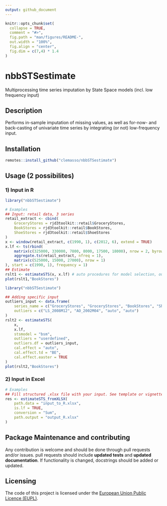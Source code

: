 ```yaml
---
output: github_document
---
```


<!-- README.md is generated from README.Rmd. Please edit that file -->

```r
knitr::opts_chunk$set(
  collapse = TRUE,
  comment = "#>",
  fig.path = "man/figures/README-",
  out.width = "100%", 
  fig.align = "center",
  fig.dim = c(7,4) * 1.4
)
```

# nbbSTSestimate

<!-- badges: start -->
<!-- badges: end -->

Multiprocessing time series imputation by State Space models (incl. low frequency input)


## Description
Performs in-sample imputation of missing values, as well as for-now- and back-casting of univariate time series by integrating  (or not) low-frequency input.


## Installation

```r
remotes::install_github("clemasso/nbbSTSestimate")
```


## Usage (2 possibilites)

### 1) Input in R

```r
library("nbbSTSestimate")

# Examples
## Input: retail data, 3 series
retail_extract <- cbind(
    GroceryStores = rjd3toolkit::retail$GroceryStores,
    BookStores = rjd3toolkit::retail$BookStores,
    ShoeStores = rjd3toolkit::retail$ShoeStores
)
x <- window(retail_extract, c(1990, 1), c(2012, 6), extend = TRUE)
x.lf <- ts(rbind(
    matrix(c(325000, 330000, 7800, 8000, 17500, 18000), nrow = 2, byrow = FALSE),
    aggregate.ts(retail_extract, nfreq = 1),
    matrix(c(525000, 15000, 27000), nrow = 1)
), start = c(1990, 1), frequency = 1)
## Estimate
rslt1 <- estimateSTS(x, x.lf) # auto procedures for model selection, outlier detection and calendar effect by default
plot(rslt1,"BookStores")
```

```r
library("nbbSTSestimate")

## Adding specific input
outliers_input <- data.frame(
    series_name = c("GroceryStores", "GroceryStores", "BookStores", "ShoeStores"),
    outliers = c("LS_2008M12", "AO_2002M04", "auto", "auto")
)
rslt2 <- estimateSTS(
    x,
    x.lf,
    stsmodel = "bsm",
    outliers = "userdefined",
    outliers.df = outliers_input,
    cal.effect = "auto",
    cal.effect.td = "BE",
    cal.effect.easter = TRUE
)
plot(rslt2,"BookStores")
```

### 2) Input in Excel

```r
# Examples
## Fill structured .xlsx file with your input. See template or vignette for the structure of the Excel file
res <- estimateSTS_fromXLSX(
    path.data = "input_to_R.xlsx",
    is.lf = TRUE,
    conversion = "Sum",
    path.output = "output_R.xlsx"
)
```


## Package Maintenance and contributing

Any contribution is welcome and should be done through pull requests and/or issues.
pull requests should include **updated tests** and **updated documentation**. If functionality is changed, docstrings should be added or updated.


## Licensing

The code of this project is licensed under the [European Union Public Licence (EUPL)](https://joinup.ec.europa.eu/page/eupl-text-11-12).
